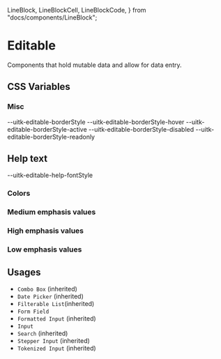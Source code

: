   LineBlock,
  LineBlockCell,
  LineBlockCode,
} from "docs/components/LineBlock";

<Meta title="Documentation/Styles and Theming/Characteristics/Editable" />

# Editable

Components that hold mutable data and allow for data entry.

## CSS Variables

### Misc

<Canvas>
  <Story name="Misc">
    <DocGrid>
      <CursorBlock cursor="--uitk-editable-cursor-active" />
      <CursorBlock cursor="--uitk-editable-cursor-hover" />
      <CursorBlock cursor="--uitk-editable-cursor-disabled" />
      <CursorBlock cursor="--uitk-editable-cursor-readonly" />
      <LineBlockCell />
      <LineBlockCode>--uitk-editable-borderStyle</LineBlockCode>
      <LineBlockCell />
      <LineBlockCode>--uitk-editable-borderStyle-hover</LineBlockCode>
      <LineBlockCell />
      <LineBlockCode>--uitk-editable-borderStyle-active</LineBlockCode>
      <LineBlockCell />
      <LineBlockCode>--uitk-editable-borderStyle-disabled</LineBlockCode>
      <LineBlockCell />
      <LineBlockCode>--uitk-editable-borderStyle-readonly</LineBlockCode>
      <LineBlock lineWidth="--uitk-editable-borderWidth-active" />
    </DocGrid>
  </Story>
</Canvas>

## Help text

<Canvas>
  <Story name="Help text">
    <TextBlock fontStyle="--uitk-editable-help-fontStyle" />
    <DocGrid textExample={true}>
      <BlankBlockCell />
      <BlankBlockCode>--uitk-editable-help-fontStyle</BlankBlockCode>
    </DocGrid>
  </Story>
</Canvas>

### Colors

<Canvas>
  <Story name="Colors">
    <DocGrid>
      <ColorBlock colorVar="--uitk-editable-borderColor" />
      <ColorBlock colorVar="--uitk-editable-borderColor-active" />
      <ColorBlock colorVar="--uitk-editable-borderColor-hover" />
      <ColorBlock colorVar="--uitk-editable-borderColor-disabled" />
      <ColorBlock colorVar="--uitk-editable-borderColor-readonly" />
    </DocGrid>
  </Story>
</Canvas>

### Medium emphasis values

<Canvas>
  <Story name="Medium emphasis">
    <DocGrid>
      <ColorBlock colorVar="--uitk-editable-background-medium" />
      <ColorBlock colorVar="--uitk-editable-background-hover-medium" />
      <ColorBlock colorVar="--uitk-editable-background-active-medium" />
      <ColorBlock colorVar="--uitk-editable-background-disabled-medium" />
      <ColorBlock colorVar="--uitk-editable-background-readonly-medium" />
    </DocGrid>
  </Story>
</Canvas>

### High emphasis values

<Canvas>
  <Story name="High emphasis">
    <DocGrid>
      <ColorBlock colorVar="--uitk-editable-background-high" />
      <ColorBlock colorVar="--uitk-editable-background-hover-high" />
      <ColorBlock colorVar="--uitk-editable-background-active-high" />
      <ColorBlock colorVar="--uitk-editable-background-disabled-high" />
      <ColorBlock colorVar="--uitk-editable-background-readonly-high" />
    </DocGrid>
  </Story>
</Canvas>

### Low emphasis values

<Canvas>
  <Story name="Low emphasis">
    <DocGrid>
      <ColorBlock colorVar="--uitk-editable-background-low" />
      <ColorBlock colorVar="--uitk-editable-background-hover-low" />
      <ColorBlock colorVar="--uitk-editable-background-active-low" />
      <ColorBlock colorVar="--uitk-editable-background-disabled-low" />
      <ColorBlock colorVar="--uitk-editable-background-readonly-low" />
    </DocGrid>
  </Story>
</Canvas>

## Usages

- `Combo Box` (inherited)
- `Date Picker` (inherited)
- `Filterable List`(inherited)
- `Form Field`
- `Formatted Input` (inherited)
- `Input`
- `Search` (inherited)
- `Stepper Input` (inherited)
- `Tokenized Input` (inherited)
